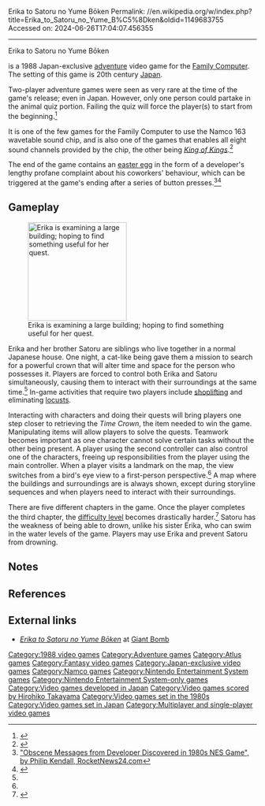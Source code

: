 Erika to Satoru no Yume Bōken
Permalink: //en.wikipedia.org/w/index.php?title=Erika_to_Satoru_no_Yume_B%C5%8Dken&oldid=1149683755
Accessed on: 2024-06-26T17:04:07.456355



------
Erika to Satoru no Yume Bōken
{{Expand Japanese|えりかとさとるの夢冒険|topic=vg|date=January 2013}}
{{cleanup-rewrite|date=January 2013}}

{{Infobox video game
|title = Erika to Satoru no Yume Bōken
|image = [[File:Erika to Satoru no Yume Bouken.jpg|frameless|Erika to Satoru no Yume Bōken]]
|caption = Cover art
|developer = [[Atlus]]<ref>{{cite web|title=Developer information |url=http://gdri.smspower.org/wiki/index.php/Atlus|publisher=Game Developer Research Institute|accessdate=2013-01-23}}</ref>
|publisher = [[Namco]]<ref name="gamefaqs">{{cite web|title=Publisher information for ''Erika to Satoru no Yume Bōken''|url=http://www.gamefaqs.com/nes/579326-erika-to-satoru-no-yume-bouken/data |publisher=[[GameFAQs]]|accessdate=2013-01-23}}</ref>
|released = {{vgrelease|JP|September 27, 1988<ref name="mobygames">{{cite web|title=Overview of ''Erika to Satoru no Yume Bōken''|url=http://www.mobygames.com/game/nes/erika-to-satoru-no-yume-bken |publisher=[[MobyGames]]|accessdate=2013-01-23}}</ref>}}
|composer = Hirohiko Takayama
|genre = [[Adventure game|Adventure]]
|modes = [[Single-player video game|Single-player]] <small>(controlling both Erika and Satoru)</small> <br> [[Multiplayer video game|2-player]] (simultaneous)
|platforms = [[Nintendo Entertainment System|Family Computer]]
}}

{{nihongo foot|'''''Erika to Satoru no Yume Bōken'''''|えりかとさとるの夢冒険||lit. "Erika and Satoru's Dream Adventure"|group=lower-alpha|lead=yes}} is a 1988 Japan-exclusive [[Adventure game|adventure]] video game for the [[Nintendo Entertainment System|Family Computer]]. The setting of this game is 20th century [[Japan]].

Two-player adventure games were seen as very rare at the time of the game's release; even in Japan. However, only one person could partake in the animal quiz portion. Failing the quiz will force the player(s) to start from the beginning.<ref>{{cite web|title=Basic game overview |language=Japanese|url=http://www23.atwiki.jp/ggmatome/pages/1450.html|publisher=Wiki summary Ryosaku-masterpiece|accessdate=2013-01-23}}</ref>

It is one of the few games for the Family Computer to use the Namco 163 wavetable sound chip, and is also one of the games that enables all eight sound channels provided by the chip, the other being ''[[King of Kings (1988 video game)|King of Kings]]''.<ref>{{Cite web | url=http://wiki.nesdev.com/w/index.php/Namco_163_audio#Channel_Update |title = Namco 163 audio - Nesdev wiki}}</ref>

The end of the game contains an [[Easter egg (media)|easter egg]] in the form of a developer's lengthy profane complaint about his coworkers' behaviour, which can be triggered at the game's ending after a series of button presses.<ref>[http://en.rocketnews24.com/2012/12/19/obscene-messages-from-developer-discovered-in-1980s-nes-game/ "Obscene Messages from Developer Discovered in 1980s NES Game", by Philip Kendall, RocketNews24.com]</ref><ref name=Cracked>{{cite web|title=The 5 Ballsiest Easter Eggs Hidden in Video Games|url=http://www.cracked.com/article_19745_the-5-ballsiest-easter-eggs-hidden-in-video-games_p2.html|date=July 23, 2012|last1=Cantrell|first1=M. Asher|last2=G.|first2=Claire|publisher=Cracked}}</ref>

==Gameplay==
[[File:ErikatoSatorunoYumeBoukenHugeBuilding.png|200px|left|thumb|Erika is examining a large building; hoping to find something useful for her quest.]]

Erika and her brother Satoru are siblings who live together in a normal Japanese house. One night, a cat-like being gave them a mission to search for a powerful crown that will alter time and space for the person who possesses it. Players are forced to control both Erika and Satoru simultaneously, causing them to interact with their surroundings at the same time.<ref name="mobygames"/> In-game activities that require two players include [[shoplifting]] and eliminating [[locust]]s.

Interacting with characters and doing their quests will bring players one step closer to retrieving the ''Time Crown'', the item needed to win the game. Manipulating items will allow players to solve the quests. Teamwork becomes important as one character cannot solve certain tasks without the other being present. A player using the second controller can also control one of the characters, freeing up responsibilities from the player using the main controller. When a player visits a landmark on the map, the view switches from a bird's eye view to a first-person perspective.<ref name="mobygames"/> A map where the buildings and surroundings are is always shown, except during storyline sequences and when players need to interact with their surroundings.

There are five different chapters in the game. Once the player completes the third chapter, the [[difficulty level]] becomes drastically harder.<ref>{{cite web|title=Advanced game information |language=Japanese|url=http://www25.atwiki.jp/famicomall/pages/73.html|publisher=FC no Game Seiha Shimasho|accessdate=2013-01-23}}</ref> Satoru has the weakness of being able to drown, unlike his sister Erika, who can swim in the water levels of the game. Players may use Erika and prevent Satoru from drowning.

==Notes==
{{notes}}

==References==
{{reflist}}

==External links==
*[http://www.giantbomb.com/erika-to-satoru-no-yume-bouken/61-18052/ ''Erika to Satoru no Yume Bōken''] at [[Giant Bomb]]

{{DEFAULTSORT:Erika to Satoru no Yume Boken}}
[[Category:1988 video games]]
[[Category:Adventure games]]
[[Category:Atlus games]]
[[Category:Fantasy video games]]
[[Category:Japan-exclusive video games]]
[[Category:Namco games]]
[[Category:Nintendo Entertainment System games]]
[[Category:Nintendo Entertainment System-only games]]
[[Category:Video games developed in Japan]]
[[Category:Video games scored by Hirohiko Takayama]]
[[Category:Video games set in the 1980s]]
[[Category:Video games set in Japan]]
[[Category:Multiplayer and single-player video games]]